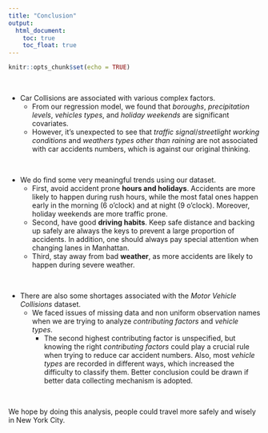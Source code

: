 ```yaml
---
title: "Conclusion"
output: 
  html_document: 
    toc: true
    toc_float: true
---
```


```r
knitr::opts_chunk$set(echo = TRUE)
```
<br />

* Car Collisions are associated with various complex factors. 
  + From our regression model, we found that *boroughs*, *precipitation levels*, *vehicles types*, and *holiday weekends* are significant covariates. 
  + However, it’s unexpected to see that *traffic signal*/*streetlight working conditions* and *weathers types other than raining* are not associated with car accidents numbers, which is against our original thinking. 

<br />

* We do find some very meaningful trends using our dataset. 
  + First, avoid accident prone **hours and holidays**. Accidents are more likely to happen during rush hours, while the most fatal ones happen early in the morning (6 o'clock) and at night (9 o’clock). Moreover, holiday weekends are more traffic prone. 
  + Second, have good **driving habits**. Keep safe distance and backing up safely are always the keys to prevent a large proportion of accidents. In addition, one should always pay special attention when changing lanes in Manhattan. 
  + Third, stay away from bad **weather**, as more accidents are likely to happen during severe weather. 

<br />

* There are also some shortages associated with the *Motor Vehicle Collisions* dataset. 
  + We faced issues of missing data and non uniform observation names when we are trying to analyze *contributing factors* and *vehicle types*. 
    + The second highest contributing factor is unspecified, but knowing the right *contributing factors* could play a crucial rule when trying to reduce car accident numbers. Also, most *vehicle types* are recorded in different ways, which increased the difficulty to classify them. Better conclusion could be drawn if better data collecting mechanism is adopted.  

<br />

We hope by doing this analysis, people could travel more safely and wisely in New York City. 


